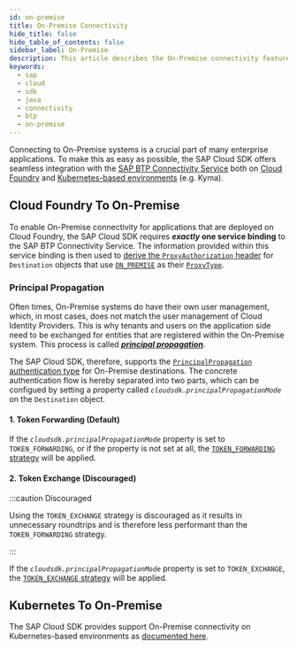 ```yaml
---
id: on-premise
title: On-Premise Connectivity
hide_title: false
hide_table_of_contents: false
sidebar_label: On-Premise
description: This article describes the On-Premise connectivity features of the SAP Cloud SDK for Java.
keywords:
  - sap
  - cloud
  - sdk
  - java
  - connectivity
  - btp
  - on-premise
---
```


Connecting to On-Premise systems is a crucial part of many enterprise applications.
To make this as easy as possible, the SAP Cloud SDK offers seamless integration with the [SAP BTP Connectivity Service](https://help.sap.com/docs/connectivity/sap-btp-connectivity-cf/connectivity) both on [Cloud Foundry](#cloud-foundry-to-on-premise) and [Kubernetes-based environments](#k8s-to-on-premise) (e.g. Kyma).

## Cloud Foundry To On-Premise

To enable On-Premise connectivity for applications that are deployed on Cloud Foundry, the SAP Cloud SDK requires **_exactly_ one service binding** to the SAP BTP Connectivity Service.
The information provided within this service binding is then used to [derive the `ProxyAuthorization` header](http-destinations#deriving-the-proxy-authorization-header) for `Destination` objects that use [`ON_PREMISE`](pathname:///java-api/v5/com/sap/cloud/sdk/cloudplatform/connectivity/ProxyType.html#ON_PREMISE) as their [`ProxyType`](<pathname:///java-api/v5/com/sap/cloud/sdk/cloudplatform/connectivity/HttpDestinationProperties.html#getProxyType()>).

### Principal Propagation

Often times, On-Premise systems do have their own user management, which, in most cases, does not match the user management of Cloud Identity Providers.
This is why tenants and users on the application side need to be exchanged for entities that are registered within the On-Premise system.
This process is called [**_principal propagation_**](https://help.sap.com/docs/connectivity/sap-btp-connectivity-cf/configuring-principal-propagation?locale=en-).

The SAP Cloud SDK, therefore, supports the [`PrincipalPropagation` authentication type](pathname:///java-api/v5/com/sap/cloud/sdk/cloudplatform/connectivity/AuthenticationType.html#PRINCIPAL_PROPAGATION) for On-Premise destinations.
The concrete authentication flow is hereby separated into two parts, which can be configued by setting a property called _`cloudsdk.principalPropagationMode`_ on the `Destination` object.

#### 1. Token Forwarding (Default)

If the _`cloudsdk.principalPropagationMode`_ property is set to `TOKEN_FORWARDING`, or if the property is not set at all, the [`TOKEN_FORWARDING` strategy](pathname:///java-api/v5/com/sap/cloud/sdk/cloudplatform/connectivity/PrincipalPropagationMode.html#TOKEN_FORWARDING) will be applied.

#### 2. Token Exchange (Discouraged)

:::caution Discouraged

Using the `TOKEN_EXCHANGE` strategy is discouraged as it results in unnecessary roundtrips and is therefore less performant than the `TOKEN_FORWARDING` strategy.

:::

If the _`cloudsdk.principalPropagationMode`_ property is set to `TOKEN_EXCHANGE`, the [`TOKEN_EXCHANGE` strategy](pathname:///java-api/v5/com/sap/cloud/sdk/cloudplatform/connectivity/PrincipalPropagationMode.html#TOKEN_EXCHANGE) will be applied.

## Kubernetes To On-Premise

The SAP Cloud SDK provides support On-Premise connectivity on Kubernetes-based environments as [documented here](../../environments/kubernetes-kyma#on-premise-connectivity).

